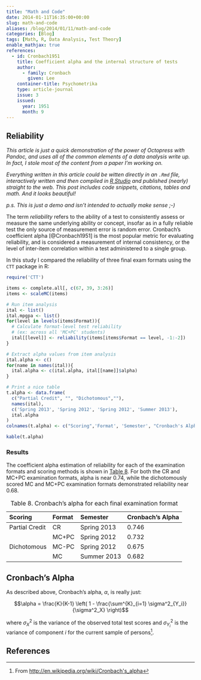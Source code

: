 ```yaml
---
title: "Math and Code"
date: 2014-01-11T16:35:00+00:00
slug: math-and-code
aliases: /blog/2014/01/11/math-and-code
categories: [Blog]
tags: [Math, R, Data Analysis, Test Theory]
enable_mathjax: true
references:
  - id: Cronbach1951
    title: Coefficient alpha and the internal structure of tests
    author:
      - family: Cronbach
        given: Lee
    container-title: Psychometrika
    type: article-journal
    issue: 3
    issued:
      year: 1951
      month: 9
---
```


## Reliability

*This article is just a quick demonstration of the power of Octopress with Pandoc, and uses all of the common elements of a data analysis write up. In fact, I stole most of the content from a paper I'm working on.*

*Everything written in this article could be witten directly in an `.Rmd` file, interactively written and then compiled in [R Studio](http://rstudio.org) and published (nearly) straight to the web. This post includes code snippets, citations, tables and math. And it looks beautiful!*

*p.s. This is just a demo and isn't intended to actually make sense ;-)*

The term *reliability* refers to the ability of a test to consistently assess or measure the same underlying ability or concept, insofar as in a fully reliable test the only source of measurement error is random error.
Cronbach's coefficient alpha [@Cronbach1951] is the most popular metric for evaluating reliability, and is considered a measurement of internal consistency, or the level of inter-item correlation within a test administered to a single group.

In this study I compared the reliability of three final exam formats using the `CTT` package in R:

```r
require('CTT')

items <- complete.all[, c(67, 39, 3:26)]
items <- scaleMC(items)

# Run item analysis
ital <- list()
ital.mpgpa <- list()
for(level in levels(items$Format)){
  # Calculate format-level test reliability 
  # (ex: across all 'MC+PC' students)
  ital[[level]] <- reliability(items[items$Format == level, -1:-2])
}

# Extract alpha values from item analysis
ital.alpha <- c()
for(name in names(ital)){
  ital.alpha <- c(ital.alpha, ital[[name]]$alpha)
}

# Print a nice table
t.alpha <- data.frame(
  c("Partial Credit", "", "Dichotomous",""),
  names(ital),
  c('Spring 2013', 'Spring 2012', 'Spring 2012', 'Summer 2013'), 
  ital.alpha
)
colnames(t.alpha) <- c("Scoring",'Format', 'Semester', "Cronbach's Alpha")

kable(t.alpha)
```

### Results

The coefficient alpha estimation of reliability for each of the examination formats and scoring methods is shown in [Table 8](#t.cronbach).
For both the CR and MC+PC examination formats, alpha is near 0.74, while the dichotomously scored MC and MC+PC examination formats demonstrated reliability near 0.68.

|Scoring         |Format  |Semester     |Cronbach's Alpha  |
|:---------------|:-------|:------------|:-----------------|
|Partial Credit  |CR      |Spring 2013  |0.746             |
|                |MC+PC   |Spring 2012  |0.732             |
|Dichotomous     |MC-PC   |Spring 2012  |0.675             |
|                |MC      |Summer 2013  |0.682             |

Table: Table 8. Cronbach's alpha for each final examination format
<a id="t.cronbach"></a>


## Cronbach's Alpha

As described above, Cronbach's alpha, $\alpha$, is really just:

$$\alpha = \frac{K}{K-1} \left( 1 - \frac{\sum^{K}_{i=1} \sigma^2_{Y_i}}{\sigma^2_X} \right)$$

where $\sigma^2_X$ is the variance of the observed total test scores and $\sigma^2_{Y_i}$ is the variance of component $i$ for the current sample of persons[^1].

[^1]: From <http://en.wikipedia.org/wiki/Cronbach's_alpha>

## References